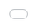 ```yaml
---
title: "Interactive data visualization on the web using R"
venue: "Twin Cities R Users Group. Minneapolis, MN"
type: "selected"
recording: "none"
output:
  ioslides_presentation:
    transition: default
    widescreen: true
    self_contained: false
css:
  styles.css
date: "2017-01-19  <br /> <br /> Slides available at <http://bit.ly/tcrug> <br /> <br /> This work is released under <a href='https://github.com/cpsievert/talks/blob/gh-pages/LICENSE'>Creative Commons</a>"
author: "Carson Sievert"
---
```


```r
knitr::opts_chunk$set(
  message = FALSE,
  fig.width = 10,
  fig.height = 4,
  comment = "#>",
  collapse = TRUE
)
```

## About me

### Past

<p></p>

* PhD in statistics from Iowa State University (December, 2016)
* From TC area -- hoping to stay here long term

### Present

<p></p>

* Freelance software engineer, data scientist, and educator
    * Maintaining plotly (~ 2 years!)
        * Looking for "real-world applications".
    * Developing rerddap (interface to NOAA data).
    * Authoring [O'Reilly Oriole](http://www.oreilly.com/oriole/) (online tutorial mixing video, text, code).
        * Looking to run similar live workshops (experience at [Iowa State](http://heike.github.io/R-workshops/), [Monash](http://dicook.github.io/Monash-R/), [plotcon](https://plotcon.plot.ly/workshops))

## Why interactive graphics?

* Why interactive graphics for <b>presentation</b>?
    * Enhances knowledge transfer (see [New York Times](http://www.nytimes.com/interactive/2015/us/year-in-interactive-storytelling.html))
* Why interactive graphics for <b>exploration</b>?
    * Identify structure that otherwise goes missing ([Tukey 1972](http://stat-graphics.org/movies/prim9.html))
    * Better understand/diagnose models ([Wickham, Cook, & Hofmann 2015](http://onlinelibrary.wiley.com/doi/10.1002/sam.11271/abstract)).
    * [<b>Generate insights faster (iteration time is crucial!)</b>](http://stat-graphics.org/movies/tour-de-france.html)
    
<div align="center">
  <img src="workflow.svg" width="700" height="250" />
</div>
    
## Why interactive graphics _on the web_?    

* Portable (i.e., cross-platform)
* Simple to share (especially self-contained HTML)
* Encourages composability (i.e., reports, dashboards, etc)
* Enables integration of multiple systems (1 + 1 > 2)

<!-- TODO: maybe a graphic of two systems talking to each other? -->

## The problem with web graphics for data analytics

* Great for conveying information (viz is _known_), but impractical for exploration (viz is _unknown_).

<div align="center">
  <img src="workflow.svg" width="700" height="250" />
</div>

* <b>The reality:</b> analysts have to learn/juggle many technologies.
* <b>My goal:</b> An R interface that makes 80% of techniques <b>seamless</b>, <b>quick</b>, and <b>easy</b> (w/o knowledge of web technology).

# A demo of the workflow

[See here](https://github.com/cpsievert/talks/tree/gh-pages/20170119) for the demo script.

## 2016 Election Outcomes by County ([Politico](http://rpubs.com/dgrtwo/county-results))

```
     County |   State | TotalVotes| Clinton| Johnson| Stein| Trump| Population|    Area
    --------| --------| ----------|--------|--------|------|------|-----------|--------
1   autauga | alabama |      24661|   0.240|   0.022| 0.004| 0.734|      54571|  594.44
2   baldwin | alabama |      94090|   0.196|   0.026| 0.005| 0.774|     182265| 1589.78
3   barbour | alabama |      10390|   0.467|   0.009| 0.002| 0.523|      27457|  884.88
4      bibb | alabama |       8748|   0.214|   0.014| 0.002| 0.770|      22915|  622.58
5    blount | alabama |      25384|   0.085|   0.013| 0.004| 0.899|      57322|  644.78
6   bullock | alabama |       4701|   0.751|   0.005| 0.002| 0.242|      10914|  622.81
7    butler | alabama |       8685|   0.428|   0.007| 0.001| 0.563|      20947|  776.83
8   calhoun | alabama |      47376|   0.279|   0.024| 0.006| 0.692|     118572|  605.87
9  chambers | alabama |      13778|   0.418|   0.012| 0.003| 0.566|      34215|  596.53
10 cherokee | alabama |      10503|   0.145|   0.014| 0.002| 0.839|      25989|  553.70
# ... with 3,101 more rows
```

* Is there a relationship between population density and voting preference? 

---

<a href="../20161212a/votes.html">
 <div align="center">
   <img src="../20161212a/votes.png" width="800" height="550"/>
 </div>
</a>

## Choropleth map of voter turnout

<a href="../20161212a/map.html">
 <div align="center">
   <img src="../20161212a/map.png" width="1000" height="500"/>
 </div>
</a>

## Linking proportions with geography

<a href="https://vimeo.com/192528320">
  <img src="../20161212a/election.png" width="1050" height="500" />
</a>

## Querying missing values

<iframe src = "../20161212a/missing.html" style="border: 0; position:absolute; top:100; left:0; right:0; bottom:0; width:100%; height:85%"></iframe>

## Querying seasons directly/indirectly

<a href="../20161212a/epl">
 <div align="center">
   <img src="../20161212a/epl.png" width="1000" height="550"/>
 </div>
</a>

## Brushing plus animation

```r
# whoops, this is currently broken?
# devtools::install_github("ropensci/plotly@9370c7476f5355ad810ce5e557a08ae33c470746")
library(gapminder)
g <- crosstalk::SharedData$new(gapminder, ~continent)
gg <- ggplot(g, aes(gdpPercap, lifeExp, color = continent, frame = year)) +
  geom_point(aes(size = pop, ids = country)) +
  geom_smooth(se = FALSE, method = "lm") +
  scale_x_log10()
ggplotly(gg, tooltip = c("continent", "country", "population")) %>% 
    hide_legend() %>%
    layout(
      xaxis = list(title = "GDP per capita"), 
      yaxis = list(title = "Life expectancy")
    ) %>%
  highlight("plotly_click") %>% 
  animation_opts(easing = "linear")
```

<a href="../20161212a/gapminder.html">
 <div align="center">
   <img src="../20161212a/gapminder.png" width="1000" height="550"/>
 </div>
</a>


## Linked Tree Brushing

<iframe src = "../20161212b/parcoords/index.html" style="border: 0; position:absolute; top:10; left:0; right:0; bottom:0; width:100%; height:80%"></iframe>

---

<iframe src = "../20161212a/USArrests/index.html" style="border: 0; position:absolute; top:0; left:0; right:0; bottom:0; width:100%; height:100%"></iframe>

## The bigger picture

* All these examples: 
    * Are _self-contained_ HTML (easy to share/deploy/embed!)
    * 3 types of manipulation: focusing, arranging, and/or linking views.
* [Cook, Buja, & Swayne 1996](https://www.jstor.org/stable/1390754): {focusing, arranging, linking} => {find Gestalt, pose queries, make comparisons}
    * Linking has different interpretations (database query)
    * Focusing is deceivingly general (some things would require __shiny__)
    * Arrangment must (currently) be specified at runtime.

## Future work

* Keep adding documentation and examples to [plotly for R book](https://cpsievert.github.io/plotly_book)
* Further advance <b>plotly</b>'s support for linking views (without <b>shiny</b>).
    * [plotly.js](https://github.com/plotly/plotly.js/issues/1316) itself may gain some support...
* Support for more popular <b>ggplot2</b> extension packages such as <b>ggrepel</b> and <b>ggraph</b>.
    * Integrating <b>plotly</b>'s support for linking tree-structures with <b>ggraph</b> would be particularly interesting.

# Thank you

* Slides -- <http://bit.ly/tcrug>

* Contact
    * Email -- <cpsievert1@gmail.com>
    * Twitter -- <http://twitter.com/cpsievert>
    * GitHub -- <http://github.com/cpsievert>
